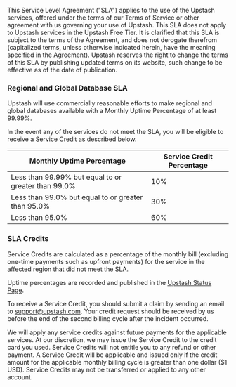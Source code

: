 This Service Level Agreement ("SLA") applies to the use of the Upstash services, offered under
the terms of our Terms of Service or other agreement with us governing your use of Upstash. 
This SLA does not apply to Upstash services in the Upstash Free Tier.
It is clarified that this SLA is subject
to the terms of the Agreement, and does not derogate therefrom (capitalized terms, unless
otherwise indicated herein, have the meaning specified in the Agreement).
Upstash reserves the right to change the terms of this SLA by publishing updated terms on its
website, such change to be effective as of the date of publication.

### Regional and Global Database SLA

Upstash will use commercially reasonable efforts to make regional and global databases available with a Monthly Uptime Percentage of at least 99.99%.

In the event any of the services do not meet the SLA, you will be eligible to receive a Service Credit as described below.

| Monthly Uptime Percentage | Service Credit Percentage |
| --- | ------------- |
|Less than 99.99% but equal to or greater than 99.0%| 10% |
|Less than 99.0% but equal to or greater than 95.0%|  30%  |
|Less than 95.0%|  60%  |



### SLA Credits
Service Credits are calculated as a percentage of the monthly bill (excluding one-time payments such as upfront payments) for the service in the affected region that did not meet the SLA.
                                                                                
Uptime percentages are recorded and published in the [Upstash Status Page](https://status.upstash.com).

To receive a Service Credit, you should submit a claim by sending an email to [support@upstash.com](mailto:support@upstash.com). Your credit request should be received by us before the end of the second billing cycle after the incident occurred.


We will apply any service credits against future payments for the applicable services. At our discretion, we may issue the Service Credit to the credit card you used. Service Credits will not entitle you to any refund or other payment. A Service Credit will be applicable and issued only if the credit amount for the applicable monthly billing cycle is greater than one dollar ($1 USD). Service Credits may not be transferred or applied to any other account.

